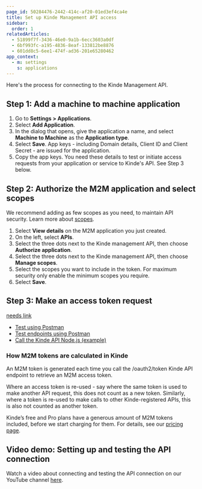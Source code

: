```yaml
---
page_id: 50284476-2442-414c-af20-01ed3ef4ca4e
title: Set up Kinde Management API access
sidebar:
  order: 1
relatedArticles:
  - 51899f7f-3436-46e0-9a1b-6ecc3603a0df
  - 6bf993fc-a195-4836-8eaf-133812be8876
  - 601dd8c5-6ee1-474f-ad36-201e65280462
app_context:
  - m: settings
    s: applications
---
```


Here's the process for connecting to the Kinde Management API.

## Step 1: Add a machine to machine application

1. Go to **Settings > Applications**.
2. Select **Add Application**.
3. In the dialog that opens, give the application a name, and select **Machine to Machine** as the **Application type**.
4. Select **Save**. App keys - including Domain details, Client ID and Client Secret - are issued for the application. 
5. Copy the app keys. You need these details to test or initiate access requests from your application or service to Kinde's API. See Step 3 below.

## Step 2: Authorize the M2M application and select scopes

We recommend adding as few scopes as you need, to maintain API security. Learn more about [scopes](/developer-tools/kinde-api/about-m2m-scopes/).

1. Select **View details** on the M2M application you just created. 
2. On the left, select **APIs**.
3. Select the three dots next to the Kinde management API, then choose **Authorize application**.
4. Select the three dots next to the Kinde management API, then choose **Manage scopes**. 
5. Select the scopes you want to include in the token. For maximum security only enable the minimum scopes you require. 
6. Select **Save**.

## Step 3: Make an access token request

[needs link](link)

- [Test using Postman](/developer-tools/kinde-api/access-token-for-api/)
- [Test endpoints using Postman](/developer-tools/kinde-api/access-token-for-api/)
- [Call the Kinde API Node.js (example)](/developer-tools/kinde-api/api-example-node/)

### How M2M tokens are calculated in Kinde

An M2M token is generated each time you call the /oauth2/token Kinde API endpoint to retrieve an M2M access token.

Where an access token is re-used - say where the same token is used to make another API request, this does not count as a new token. Similarly, where a token is re-used to make calls to other Kinde-registered APIs, this is also not counted as another token.

Kinde’s free and Pro plans have a generous amount of M2M tokens included, before we start charging for them. For details, see our [pricing page](https://kinde.com/pricing/).

## Video demo: Setting up and testing the API connection

Watch a video about connecting and testing the API connection on our YouTube channel [here](https://www.youtube.com/watch?v=xJCj0IeoB5g).

